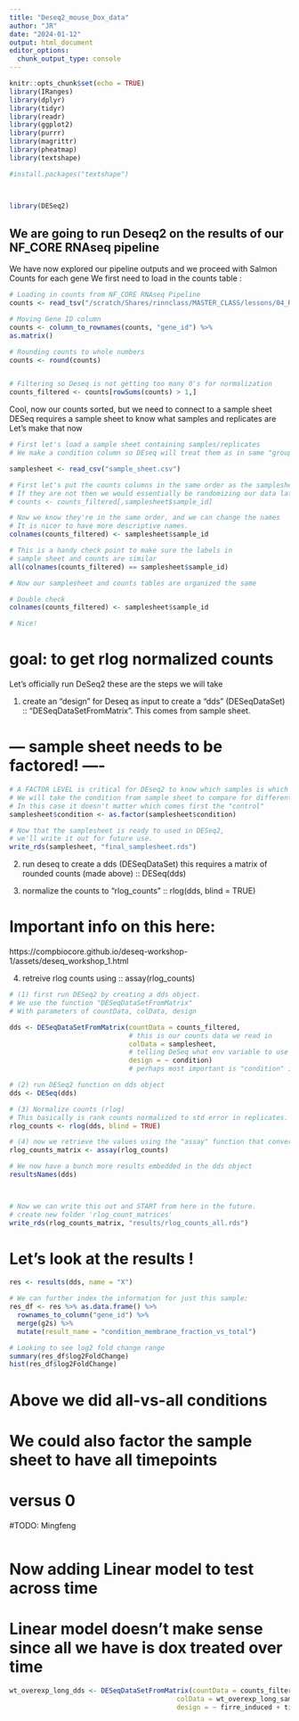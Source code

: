 ```yaml
---
title: "Deseq2_mouse_Dox_data"
author: "JR"
date: "2024-01-12"
output: html_document
editor_options: 
  chunk_output_type: console
---
```


```r

knitr::opts_chunk$set(echo = TRUE)
library(IRanges)
library(dplyr)
library(tidyr)
library(readr)
library(ggplot2)
library(purrr)
library(magrittr)
library(pheatmap)
library(textshape)

#install.packages("textshape")



library(DESeq2)

```


## We are going to run Deseq2 on the results of our NF_CORE RNAseq pipeline
We have now explored our pipeline outputs and we proceed with Salmon Counts for each gene
We first need to load in the counts table :


```r

# Loading in counts from NF_CORE RNAseq Pipeline
counts <- read_tsv("/scratch/Shares/rinnclass/MASTER_CLASS/lessons/04_RNAseq_Dox/01_Mouse_dox_wt/data/results/star_salmon/salmon.merged.gene_counts.tsv")

# Moving Gene ID column
counts <- column_to_rownames(counts, "gene_id") %>%
as.matrix()

# Rounding counts to whole numbers
counts <- round(counts)


# Filtering so Deseq is not getting too many 0's for normalization
counts_filtered <- counts[rowSums(counts) > 1,]

```

Cool, now our counts sorted, but we need to connect to a sample sheet
DESeq requires a sample sheet to know what samples and replicates are
Let's make that now

```r

# First let's load a sample sheet containing samples/replicates
# We make a condition column so DEseq will treat them as in same "group"

samplesheet <- read_csv("sample_sheet.csv")

# First let's put the counts columns in the same order as the samplesheet
# If they are not then we would essentially be randomizing our data later!!
# counts <- counts_filtered[,samplesheet$sample_id]

# Now we know they're in the same order, and we can change the names
# It is nicer to have more descriptive names.
colnames(counts_filtered) <- samplesheet$sample_id

# This is a handy check point to make sure the labels in 
# sample sheet and counts are similar
all(colnames(counts_filtered) == samplesheet$sample_id)

# Now our samplesheet and counts tables are organized the same

# Double check
colnames(counts_filtered) <- samplesheet$sample_id

# Nice!
```

# goal: to get rlog normalized counts 
Let's officially run DeSeq2 these are the steps we will take

(1) create an "design" for Deseq as input to create a 
"dds" (DESeqDataSet) :: "DESeqDataSetFromMatrix".
This comes from sample sheet.



# --- sample sheet needs to be factored! ----

```R
# A FACTOR LEVEL is critical for DEseq2 to know which samples is which
# We will take the condition from sample sheet to compare for differential expression
# In this case it doesn't matter which comes first the "control"
samplesheet$condition <- as.factor(samplesheet$condition)

# Now that the samplesheet is ready to used in DESeq2, 
# we'll write it out for future use.
write_rds(samplesheet, "final_samplesheet.rds")
```


(2) run deseq to create a dds (DESeqDataSet) 
this requires a matrix of rounded counts (made above)
::  DESeq(dds)

(3) normalize the counts to "rlog_counts" ::
rlog(dds, blind = TRUE)

# Important info on this here:
https://compbiocore.github.io/deseq-workshop-1/assets/deseq_workshop_1.html

(4) retreive rlog counts using :: assay(rlog_counts)

```R

# (1) first run DESeq2 by creating a dds object.
# We use the function "DESeqDataSetFromMatrix"
# With parameters of countData, colData, design

dds <- DESeqDataSetFromMatrix(countData = counts_filtered,
                              # this is our counts data we read in
                              colData = samplesheet,
                              # telling DeSeq what env variable to use for sample sheet
                              design = ~ condition)
                              # perhaps most important is "condition" is a factor in samplesheet 

# (2) run DESeq2 function on dds object
dds <- DESeq(dds)

# (3) Normalize counts (rlog)
# This basically is rank counts normalized to std error in replicates.
rlog_counts <- rlog(dds, blind = TRUE)

# (4) now we retrieve the values using the "assay" function that converts to rlog_counts)
rlog_counts_matrix <- assay(rlog_counts)

# We now have a bunch more results embedded in the dds object
resultsNames(dds)



# Now we can write this out and START from here in the future.
# create new folder 'rlog_count_matrices'
write_rds(rlog_counts_matrix, "results/rlog_counts_all.rds")

```

# Let's look at the results !
```r

res <- results(dds, name = "X")

# We can further index the information for just this sample:
res_df <- res %>% as.data.frame() %>%
  rownames_to_column("gene_id") %>%
  merge(g2s) %>%
  mutate(result_name = "condition_membrane_fraction_vs_total")

# Looking to see log2 fold change range
summary(res_df$log2FoldChange)
hist(res_df$log2FoldChange)

```

# Above we did all-vs-all conditions 
# We could also factor the sample sheet to have all timepoints
# versus 0

#TODO: Mingfeng

```r

```


# Now adding Linear model to test across time
# Linear model doesn't make sense since all we have is dox treated over time
```r

wt_overexp_long_dds <- DESeqDataSetFromMatrix(countData = counts_filtered, 
                                          colData = wt_overexp_long_samples, 
                                          design = ~ firre_induced + timepoint + timepoint*firre_induced)

```

